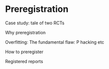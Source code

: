 # Preregistration

Case study: tale of two RCTs

Why preregistration

Overfitting: The fundamental flaw: P hacking etc

How to preregister

Registered reports
